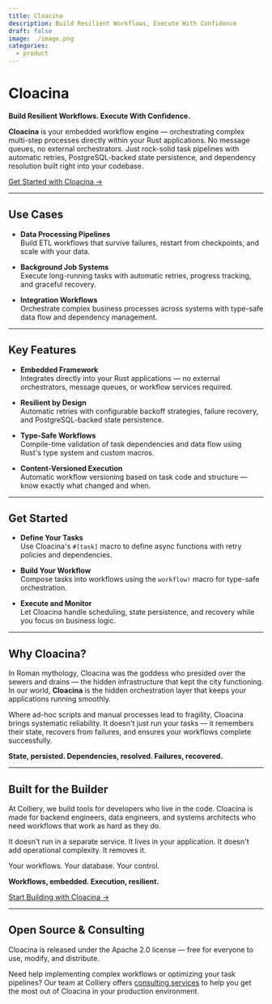 ```yaml
---
title: Cloacina
description: Build Resilient Workflows, Execute With Confidence
draft: false
image: ./image.png
categories:
  - product
---
```


# Cloacina

**Build Resilient Workflows. Execute With Confidence.**

**Cloacina** is your embedded workflow engine — orchestrating complex multi-step processes directly within your Rust applications. No message queues, no external orchestrators. Just rock-solid task pipelines with automatic retries, PostgreSQL-backed state persistence, and dependency resolution built right into your codebase.

[Get Started with Cloacina →](https://github.com/colliery-io/cloacina)

---

## Use Cases

- **Data Processing Pipelines**  
  Build ETL workflows that survive failures, restart from checkpoints, and scale with your data.

- **Background Job Systems**  
  Execute long-running tasks with automatic retries, progress tracking, and graceful recovery.

- **Integration Workflows**  
  Orchestrate complex business processes across systems with type-safe data flow and dependency management.

---

## Key Features

- **Embedded Framework**  
  Integrates directly into your Rust applications — no external orchestrators, message queues, or workflow services required.

- **Resilient by Design**  
  Automatic retries with configurable backoff strategies, failure recovery, and PostgreSQL-backed state persistence.

- **Type-Safe Workflows**  
  Compile-time validation of task dependencies and data flow using Rust's type system and custom macros.

- **Content-Versioned Execution**  
  Automatic workflow versioning based on task code and structure — know exactly what changed and when.

---

## Get Started

- **Define Your Tasks**  
  Use Cloacina's `#[task]` macro to define async functions with retry policies and dependencies.

- **Build Your Workflow**  
  Compose tasks into workflows using the `workflow!` macro for type-safe orchestration.

- **Execute and Monitor**  
  Let Cloacina handle scheduling, state persistence, and recovery while you focus on business logic.

---

## Why Cloacina?

In Roman mythology, Cloacina was the goddess who presided over the sewers and drains — the hidden infrastructure that kept the city functioning. In our world, **Cloacina** is the hidden orchestration layer that keeps your applications running smoothly.

Where ad-hoc scripts and manual processes lead to fragility, Cloacina brings systematic reliability. It doesn't just run your tasks — it remembers their state, recovers from failures, and ensures your workflows complete successfully.

**State, persisted. Dependencies, resolved. Failures, recovered.**

---

## Built for the Builder

At Colliery, we build tools for developers who live in the code. Cloacina is made for backend engineers, data engineers, and systems architects who need workflows that work as hard as they do.

It doesn't run in a separate service. It lives in your application. It doesn't add operational complexity. It removes it.

Your workflows. Your database. Your control.

**Workflows, embedded. Execution, resilient.**

[ Start Building with Cloacina → ](https://github.com/colliery-io/cloacina)

--- 

## Open Source & Consulting

Cloacina is released under the Apache 2.0 license — free for everyone to use, modify, and distribute. 

Need help implementing complex workflows or optimizing your task pipelines? Our team at Colliery offers [consulting services](https://colliery.io/contact/) to help you get the most out of Cloacina in your production environment.
